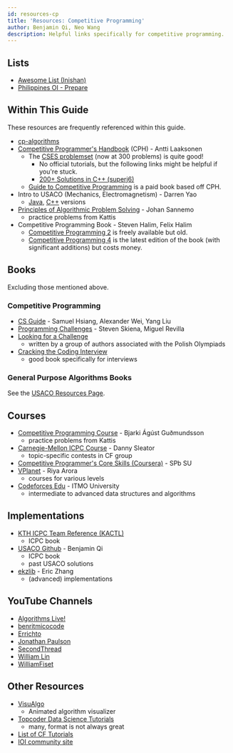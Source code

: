 ```yaml
---
id: resources-cp
title: 'Resources: Competitive Programming'
author: Benjamin Qi, Neo Wang
description: Helpful links specifically for competitive programming.
---
```


## Lists

- [Awesome List (Inishan)](http://codeforces.com/blog/entry/23054)
- [Philippines OI - Prepare](https://noi.ph/prepare/)

## Within This Guide

These resources are frequently referenced within this guide.

- [cp-algorithms](https://cp-algorithms.com/)
- [Competitive Programmer's Handbook](https://cses.fi/book/book.pdf) (CPH) -
  Antti Laaksonen
  - The [CSES problemset](https://cses.fi/problemset/) (now at 300 problems) is
    quite good!
    - No official tutorials, but the following links might be helpful if you're
      stuck.
    - [200+ Solutions in C++ (superj6)](https://github.com/superj6/CPcode/tree/master/c%2B%2B%20sol/CSES)
  - [Guide to Competitive Programming](https://www.springer.com/us/book/9783030393564)
    is a paid book based off CPH.
    <!-- - Can currently download PDF for [free](https://link.springer.com/book/10.1007/978-3-319-72547-5)! -->
- Intro to USACO (Mechanics, Electromagnetism) - Darren Yao
  - [Java](http://darrenyao.com/usacobook/java.pdf),
    [C++](http://darrenyao.com/usacobook/cpp.pdf) versions
- [Principles of Algorithmic Problem Solving](http://www.csc.kth.se/~jsannemo/slask/main.pdf) -
  Johan Sannemo
  - practice problems from Kattis
- Competitive Programming Book - Steven Halim, Felix Halim
  - [Competitive Programming 2](https://www.comp.nus.edu.sg/~stevenha/myteaching/competitive_programming/cp2.pdf)
    is freely available but old.
  - [Competitive Programming 4](https://cpbook.net/) is the latest edition of
    the book (with significant additions) but costs money.
<!-- - [Competitive Programming 3](https://cpbook.net/) is relevant and but costs money. -->

## Books

Excluding those mentioned above.

### Competitive Programming

- [CS Guide](https://github.com/alwayswimmin/cs_guide) - Samuel Hsiang,
  Alexander Wei, Yang Liu
- [Programming Challenges](http://www.amazon.com/Programming-Challenges-Contest-Training-Computer/dp/0387001638) -
  Steven Skiena, Miguel Revilla
- [Looking for a Challenge](http://www.lookingforachallengethebook.com/)
  - written by a group of authors associated with the Polish Olympiads
- [Cracking the Coding Interview](http://www.crackingthecodinginterview.com/)
  - good book specifically for interviews

### General Purpose Algorithms Books

<!-- Some of the more popular ones include [Introduction to Algorithms](http://mitpress.mit.edu/books/introduction-algorithms), by Cormen, Leiserson, Rivest, and Stein, [Algorithm Design](https://www.amazon.com/Algorithm-Design-Jon-Kleinberg/dp/0321295358), by Kleinberg and Tardos, [The Algorithm Design Manual](http://www.amazon.com/Algorithm-Design-Manual-Steven-Skiena/dp/1848000693), by Skiena, and [Algorithms](http://www.amazon.com/Algorithms-4th-Robert-Sedgewick/dp/032157351X) by Sedgewick and Wayne. -->

See the [USACO Resources Page](http://www.usaco.org/index.php?page=resources).

## Courses

- [Competitive Programming Course](https://github.com/SuprDewd/T-414-AFLV) -
  Bjarki Ágúst Guðmundsson
  - practice problems from Kattis
- [Carnegie-Mellon ICPC Course](https://contest.cs.cmu.edu/295/f17/) - Danny
  Sleator
  - topic-specific contests in CF group
- [Competitive Programmer's Core Skills (Coursera)](https://www.coursera.org/learn/competitive-programming-core-skills) -
  SPb SU
- [VPlanet](https://www.vplanetcoding.com/courses) - Riya Arora
  - courses for various levels
- [Codeforces Edu](https://codeforces.com/edu/courses) - ITMO University
  - intermediate to advanced data structures and algorithms

<!-- - [Cousera Algorithms Pt 1 (and Pt 2)](https://www.coursera.org/learn/algorithms-part1) - Kevin Wayne, Robert Sedgewick
  - Java (has anyone done this course?) -->

## Implementations

- [KTH ICPC Team Reference (KACTL)](https://github.com/kth-competitive-programming/kactl)
  - ICPC book
- [USACO Github](https://github.com/bqi343/USACO) - Benjamin Qi
  - ICPC book
  - past USACO solutions
- [ekzlib](http://ekzlib.herokuapp.com) - Eric Zhang
  - (advanced) implementations

## YouTube Channels

- [Algorithms Live!](https://www.youtube.com/channel/UCBLr7ISa_YDy5qeATupf26w)
- [benritmicocode](https://www.youtube.com/channel/UCSQmpb_K_I37JN-QLArZbFw)
- [Errichto](https://www.youtube.com/channel/UCBr_Fu6q9iHYQCh13jmpbrg)
- [Jonathan Paulson](https://www.youtube.com/channel/UCuWLIm0l4sDpEe28t41WITA)
- [SecondThread](https://www.youtube.com/channel/UCXbCohpE9IoVQUD2Ifg1d1g)
- [William Lin](https://www.youtube.com/channel/UCKuDLsO0Wwef53qdHPjbU2Q)
- [WilliamFiset](https://www.youtube.com/user/purpongie)

<!-- - [Algorithms Conquered](https://www.youtube.com/channel/UCVp5MlM5aQbhObh5JYlgHUw) -->
<!-- - [Codeforces With Java](https://www.youtube.com/channel/UCJtyODN6zjWnl4lwLHwfdcw) -->

<!-- - [Colin Galen](https://www.youtube.com/channel/UCpvS3EykHW--l0ogUhMEjEw) -->

<!-- - [Dardev](https://www.youtube.com/channel/UC0PYAh68WLY69tMXCzPKpLA) -->
<!-- - [Juis enrique vargas azcona](https://www.youtube.com/user/luisoncpp) -->
<!-- - [MIT OCW](https://www.youtube.com/c/mitocw/) -->
<!-- - [Niema Moshiri](https://www.youtube.com/channel/UC05LugecRCvKLip8Tqz2krA) -->
<!-- - [Stable Sort](https://www.youtube.com/channel/UCV2g02zq5y7unJ_GSr-de2w) -->
<!-- - [Stefan Dascalescu](https://www.youtube.com/channel/UCyTPeByJ_FvAJljtc0svt-Q) -->
<!-- - [VPLanet](https://www.youtube.com/channel/UCdNNY8Y8meG3z9Wy6MTzcLg) -->

## Other Resources

- [VisuAlgo](https://visualgo.net/en)
  - Animated algorithm visualizer
- [Topcoder Data Science Tutorials](http://www.topcoder.com/community/data-science/data-science-tutorials/)
  - many, format is not always great
- [List of CF Tutorials](http://codeforces.com/blog/entry/57282)
- [IOI community site](https://www.commonlounge.com/community/e4aac00a033a40ec96657906c6e1b43c/main)

<!-- - [TJ Senior Computer Team](https://activities.tjhsst.edu/sct/)
  - might also be of interest -->

<!-- - some more from TJHSST: -->
<!-- - [TJIOI](https://github.com/tjsct/tjioi-study-guide) (just basics) -->

